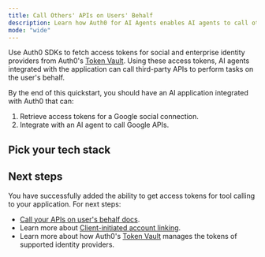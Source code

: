 ```yaml
---
title: Call Others' APIs on Users' Behalf
description: Learn how Auth0 for AI Agents enables AI agents to call other's APIs on the user's behalf.
mode: "wide"
---
```



Use Auth0 SDKs to fetch access tokens for social and enterprise identity providers from Auth0's [Token Vault](https://auth0.com/docs/secure/tokens/token-vault). Using these access tokens, AI agents integrated with the application can call third-party APIs to perform tasks on the user's behalf.

By the end of this quickstart, you should have an AI application integrated with Auth0 that can:

1. Retrieve access tokens for a Google social connection.
2. Integrate with an AI agent to call Google APIs.

## Pick your tech stack

<Tabs>
  <Tab
    title="LangGraph.js + Next.js"
    icon="https://mintlify-assets.b-cdn.net/auth0/langchain.svg"
  >
    <LangChainNextjsCallOthersApi />
  </Tab>
  <Tab
    title="Vercel AI + Next.js"
    icon="https://mintlify-assets.b-cdn.net/auth0/vercel.svg"
  >
    <VercelCallOthersApi />
  </Tab>
  <Tab
    title="LangGraph + FastAPI"
    icon="https://mintlify-assets.b-cdn.net/auth0/langchain.svg"
  >
    <FastApiCallOthersApi />
  </Tab>
  <Tab
    title="Vercel AI + React SPA"
    icon="https://mintlify-assets.b-cdn.net/auth0/vercel.svg"
  >
    <ReactSpaVercelCallOthersApi />
  </Tab>
</Tabs>

## Next steps

You have successfully added the ability to get access tokens for tool calling to your application. For next steps:

- [Call your APIs on user's behalf docs](/intro/call-your-apis-on-users-behalf).
- Learn more about [Client-initiated account linking](/guides/client-initiated-account-linking).
- Learn more about how Auth0's [Token Vault](https://auth0.com/docs/secure/tokens/token-vault) manages the tokens of supported identity providers.
